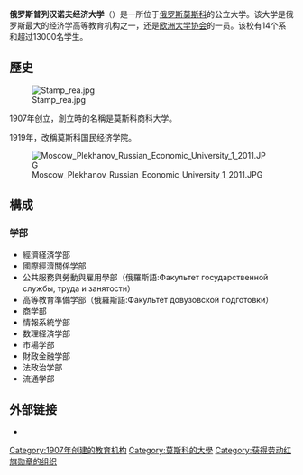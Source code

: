 {{expand|time=2013-09-19T13:01:28+00:00}}
{{unreferenced|time=2013-09-19T13:01:28+00:00}}
'''俄罗斯普列汉诺夫经济大学'''（{{lang-ru|Российский экономический университет им. Г. В. Плеханова}}）是一所位于[[俄罗斯|俄罗斯]][[莫斯科|莫斯科]]的公立大学。该大学是俄罗斯最大的经济学高等教育机构之一，还是[[欧洲大学协会|欧洲大学协会]]的一员。该校有14个系和超过13000名学生。

== 歷史 ==
[[File:Stamp_rea.jpg|thumb]]

1907年创立，創立時的名稱是莫斯科商科大学。

1919年，改稱莫斯科国民经济学院。

[[File:Moscow_Plekhanov_Russian_Economic_University_1_2011.JPG|thumb]]

== 構成 ==
=== 学部 ===
* 經濟経済学部
* 國際經濟關係学部
* 公共服務與勞動與雇用學部（俄羅斯語:Факультет государственной службы, труда и занятости）
* 高等教育準備学部（俄羅斯語:Факультет довузовской подготовки）
* 商学部
* 情報系統学部
* 数理経済学部
* 市場学部
* 財政金融学部
* 法政治学部
* 流通学部

== 外部链接 ==
*{{official|http://rea.ru/}}{{ru icon}}

[[Category:1907年创建的教育机构|Category:1907年创建的教育机构]]
[[Category:莫斯科的大學|Category:莫斯科的大學]]
[[Category:获得劳动红旗勋章的组织|Category:获得劳动红旗勋章的组织]]